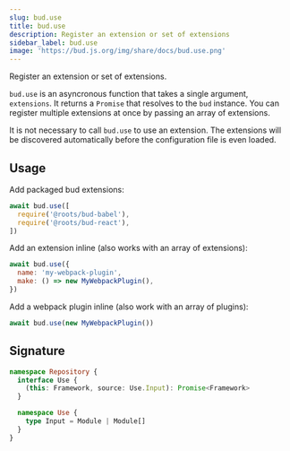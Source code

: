 ```yaml
---
slug: bud.use
title: bud.use
description: Register an extension or set of extensions
sidebar_label: bud.use
image: 'https://bud.js.org/img/share/docs/bud.use.png'
---
```


Register an extension or set of extensions.

`bud.use` is an asyncronous function that takes a single argument, `extensions`. It returns a `Promise` that resolves to the `bud` instance.
You can register multiple extensions at once by passing an array of extensions.

It is not necessary to call `bud.use` to use an extension. The extensions will be discovered automatically before the configuration file is even loaded.

## Usage

Add packaged bud extensions:

```js
await bud.use([
  require('@roots/bud-babel'),
  require('@roots/bud-react'),
])
```

Add an extension inline (also works with an array of extensions):

```js
await bud.use({
  name: 'my-webpack-plugin',
  make: () => new MyWebpackPlugin(),
})
```

Add a webpack plugin inline (also work with an array of plugins):

```js
await bud.use(new MyWebpackPlugin())
```

## Signature

```ts title='@roots/bud-api/types/repository/index.d.ts'
namespace Repository {
  interface Use {
    (this: Framework, source: Use.Input): Promise<Framework>
  }

  namespace Use {
    type Input = Module | Module[]
  }
}
```
